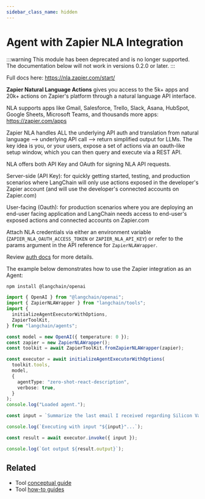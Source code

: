 ```yaml
---
sidebar_class_name: hidden
---
```


# Agent with Zapier NLA Integration

:::warning
This module has been deprecated and is no longer supported. The documentation below will not work in versions 0.2.0 or later.
:::

Full docs here: https://nla.zapier.com/start/

**Zapier Natural Language Actions** gives you access to the 5k+ apps and 20k+ actions on Zapier's platform through a natural language API interface.

NLA supports apps like Gmail, Salesforce, Trello, Slack, Asana, HubSpot, Google Sheets, Microsoft Teams, and thousands more apps: https://zapier.com/apps

Zapier NLA handles ALL the underlying API auth and translation from natural language --> underlying API call --> return simplified output for LLMs. The key idea is you, or your users, expose a set of actions via an oauth-like setup window, which you can then query and execute via a REST API.

NLA offers both API Key and OAuth for signing NLA API requests.

Server-side (API Key): for quickly getting started, testing, and production scenarios where LangChain will only use actions exposed in the developer's Zapier account (and will use the developer's connected accounts on Zapier.com)

User-facing (Oauth): for production scenarios where you are deploying an end-user facing application and LangChain needs access to end-user's exposed actions and connected accounts on Zapier.com

Attach NLA credentials via either an environment variable (`ZAPIER_NLA_OAUTH_ACCESS_TOKEN` or `ZAPIER_NLA_API_KEY`) or refer to the params argument in the API reference for `ZapierNLAWrapper`.

Review [auth docs](https://nla.zapier.com/docs/authentication/) for more details.

The example below demonstrates how to use the Zapier integration as an Agent:


<IntegrationInstallTooltip></IntegrationInstallTooltip>

```bash npm2yarn
npm install @langchain/openai
```

```typescript
import { OpenAI } from "@langchain/openai";
import { ZapierNLAWrapper } from "langchain/tools";
import {
  initializeAgentExecutorWithOptions,
  ZapierToolKit,
} from "langchain/agents";

const model = new OpenAI({ temperature: 0 });
const zapier = new ZapierNLAWrapper();
const toolkit = await ZapierToolKit.fromZapierNLAWrapper(zapier);

const executor = await initializeAgentExecutorWithOptions(
  toolkit.tools,
  model,
  {
    agentType: "zero-shot-react-description",
    verbose: true,
  }
);
console.log("Loaded agent.");

const input = `Summarize the last email I received regarding Silicon Valley Bank. Send the summary to the #test-zapier Slack channel.`;

console.log(`Executing with input "${input}"...`);

const result = await executor.invoke({ input });

console.log(`Got output ${result.output}`);
```

## Related

- Tool [conceptual guide](/docs/concepts/#tools)
- Tool [how-to guides](/docs/how_to/#tools)
